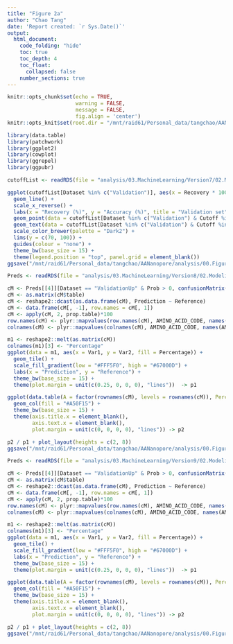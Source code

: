 ```yaml
---
title: "Figure 2a"
author: "Chao Tang"
date: 'Report created: `r Sys.Date()`'
output: 
  html_document: 
    code_folding: "hide"
    toc: true
    toc_depth: 4
    toc_float: 
      collapsed: false
    number_sections: true
---
```


```r
knitr::opts_chunk$set(echo = TRUE, 
                      warning = FALSE, 
                      message = FALSE, 
                      fig.align = 'center')
knitr::opts_knit$set(root.dir = "/mnt/raid61/Personal_data/tangchao/AANanopore")
```

```r
library(data.table)
library(patchwork)
library(ggplot2)
library(cowplot)
library(ggrepel)
library(ggpubr)
```

```r
cutoffList <- readRDS(file = "analysis/03.MachineLearning/Version7/02.Modeling/01.RF/02.CompareModels/Cutoff_Recovery_Accuracy_Test.Rds")
```

```r
ggplot(cutoffList[Dataset %in% c("Validation")], aes(x = Recovery * 100, y = Accuracy * 100, colour = Model)) + 
  geom_line() + 
  scale_x_reverse() + 
  labs(x = "Recovery (%)", y = "Accuracy (%)", title = "Validation set") + 
  geom_point(data = cutoffList[Dataset %in% c("Validation") & Cutoff %in% c(c(7)/10)]) +
  geom_text(data = cutoffList[Dataset %in% c("Validation") & Cutoff %in% c(c(7)/10)], aes(x = 25, y = seq(73, 88, 3), label = L)) + 
  scale_color_brewer(palette = "Dark2") + 
  lims(y = c(70, 100)) + 
  guides(colour = "none") + 
  theme_bw(base_size = 15) + 
  theme(legend.position = "top", panel.grid = element_blank())
ggsave("/mnt/raid61/Personal_data/tangchao/AANanopore/analysis/00.FigureTables/Sep24/Figure3/Fig3b.eps", width = 3.5, height = 4)
```


```r
Preds <- readRDS(file = "analysis/03.MachineLearning/Version8/02.Modeling/01.RF/02.CompareModels/Preds.Rds")
```

```r
cM <- Preds[[4]][Dataset == "ValidationUp" & Prob > 0, confusionMatrix(pred, true)]
cM <- as.matrix(cM$table)
cM <- reshape2::dcast(as.data.frame(cM), Prediction ~ Reference)
cM <- data.frame(cM[, -1], row.names = cM[, 1])
cM <- apply(cM, 2, prop.table)*100
row.names(cM) <- plyr::mapvalues(row.names(cM), AMINO_ACID_CODE, names(AMINO_ACID_CODE))
colnames(cM) <- plyr::mapvalues(colnames(cM), AMINO_ACID_CODE, names(AMINO_ACID_CODE))
```

```r
m1 <- reshape2::melt(as.matrix(cM))
colnames(m1)[3] <- "Percentage"
ggplot(data = m1, aes(x = Var1, y = Var2, fill = Percentage)) + 
  geom_tile() + 
  scale_fill_gradient(low = "#FFF5F0", high = "#67000D") + 
  labs(x = "Prediction", y = "Reference") +
  theme_bw(base_size = 15) + 
  theme(plot.margin = unit(c(0.25, 0, 0, 0), "lines"))  -> p1

ggplot(data.table(A = factor(rownames(cM), levels = rownames(cM)), Percentage = rowSums(cM)), aes(x = A, y = Percentage)) +
  geom_col(fill = "#A50F15") +
  theme_bw(base_size = 15) + 
  theme(axis.title.x = element_blank(), 
        axis.text.x = element_blank(), 
        plot.margin = unit(c(0, 0, 0, 0), "lines")) -> p2
```

```r
p2 / p1 + plot_layout(heights = c(2, 8))
ggsave("/mnt/raid61/Personal_data/tangchao/AANanopore/analysis/00.FigureTables/Sep24/Figure3/Fig3d.eps", width = 5, height = 4)
```

```r
Preds <- readRDS(file = "analysis/03.MachineLearning/Version9/02.Modeling/01.RF/02.CompareModels/Preds.Rds")
```

```r
cM <- Preds[[4]][Dataset == "ValidationUp" & Prob > 0, confusionMatrix(pred, true)]
cM <- as.matrix(cM$table)
cM <- reshape2::dcast(as.data.frame(cM), Prediction ~ Reference)
cM <- data.frame(cM[, -1], row.names = cM[, 1])
cM <- apply(cM, 2, prop.table)*100
row.names(cM) <- plyr::mapvalues(row.names(cM), AMINO_ACID_CODE, names(AMINO_ACID_CODE))
colnames(cM) <- plyr::mapvalues(colnames(cM), AMINO_ACID_CODE, names(AMINO_ACID_CODE))
```

```r
m1 <- reshape2::melt(as.matrix(cM))
colnames(m1)[3] <- "Percentage"
ggplot(data = m1, aes(x = Var1, y = Var2, fill = Percentage)) + 
  geom_tile() + 
  scale_fill_gradient(low = "#FFF5F0", high = "#67000D") + 
  labs(x = "Prediction", y = "Reference") +
  theme_bw(base_size = 15) + 
  theme(plot.margin = unit(c(0.25, 0, 0, 0), "lines"))  -> p1

ggplot(data.table(A = factor(rownames(cM), levels = rownames(cM)), Percentage = rowSums(cM)), aes(x = A, y = Percentage)) +
  geom_col(fill = "#A50F15") +
  theme_bw(base_size = 15) + 
  theme(axis.title.x = element_blank(), 
        axis.text.x = element_blank(), 
        plot.margin = unit(c(0, 0, 0, 0), "lines")) -> p2
```

```r
p2 / p1 + plot_layout(heights = c(2, 8))
ggsave("/mnt/raid61/Personal_data/tangchao/AANanopore/analysis/00.FigureTables/Sep24/Figure3/Fig3d_20.eps", width = 5, height = 4)
```






